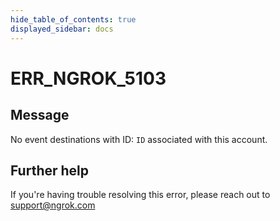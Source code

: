 ```yaml
---
hide_table_of_contents: true
displayed_sidebar: docs
---
```



# ERR_NGROK_5103

## Message

No event destinations with ID: `ID` associated with this account.

<ErrorDetails error="err_ngrok_5103" />

## Further help

If you're having trouble resolving this error, please reach out to [support@ngrok.com](mailto:support@ngrok.com?subject=Help%20with%20ERR_NGROK_5103)
